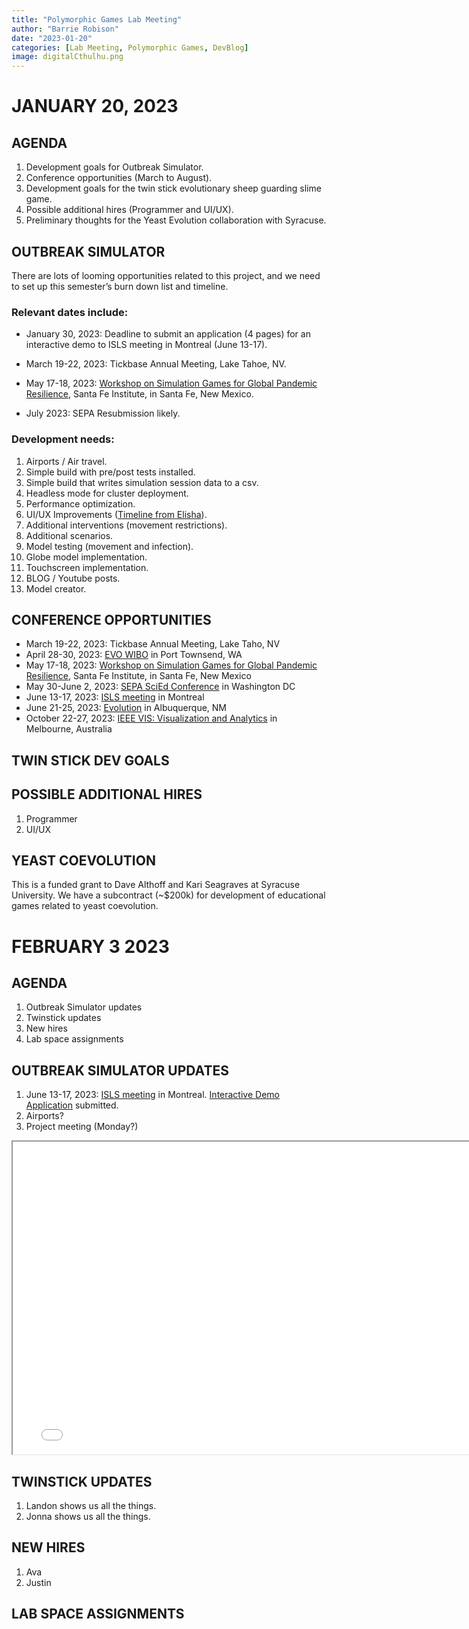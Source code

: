 ```yaml
---
title: "Polymorphic Games Lab Meeting"
author: "Barrie Robison"
date: "2023-01-20"
categories: [Lab Meeting, Polymorphic Games, DevBlog]
image: digitalCthulhu.png
---
```

# JANUARY 20, 2023
## AGENDA

1.  Development goals for Outbreak Simulator.
2.  Conference opportunities (March to August).
3.  Development goals for the twin stick evolutionary sheep guarding slime game.
4.  Possible additional hires (Programmer and UI/UX).
5.  Preliminary thoughts for the Yeast Evolution collaboration with Syracuse.

## OUTBREAK SIMULATOR

There are lots of looming opportunities related to this project, and we need to set up this semester's burn down list and timeline.

### Relevant dates include:

-   January 30, 2023: Deadline to submit an application (4 pages) for an interactive demo to ISLS meeting in Montreal (June 13-17).

-   March 19-22, 2023: Tickbase Annual Meeting, Lake Tahoe, NV.

-   May 17-18, 2023: [Workshop on Simulation Games for Global Pandemic Resilience](SanteFeWorkshop.qmd), Santa Fe Institute, in Santa Fe, New Mexico.

-   July 2023: SEPA Resubmission likely.

### Development needs:

1.  Airports / Air travel.
2.  Simple build with pre/post tests installed.
3.  Simple build that writes simulation session data to a csv.
4.  Headless mode for cluster deployment.
5.  Performance optimization.
6.  UI/UX Improvements ([Timeline from Elisha](OSTime.qmd)).
7.  Additional interventions (movement restrictions).
8.  Additional scenarios.
9.  Model testing (movement and infection).
10. Globe model implementation.
11. Touchscreen implementation.
12. BLOG / Youtube posts.
13. Model creator.

## CONFERENCE OPPORTUNITIES

-   March 19-22, 2023: Tickbase Annual Meeting, Lake Taho, NV
-   April 28-30, 2023: [EVO WIBO](https://www.zoology.ubc.ca/evo-wibo/index.html) in Port Townsend, WA
-   May 17-18, 2023: [Workshop on Simulation Games for Global Pandemic Resilience](SanteFeWorkshop.qmd), Santa Fe Institute, in Santa Fe, New Mexico
-   May 30-June 2, 2023: [SEPA SciEd Conference](https://nihsepa.org/annual-meeting/) in Washington DC
-   June 13-17, 2023: [ISLS meeting](https://www.isls.org/event/isls-annual-meeting-2023/) in Montreal
-   June 21-25, 2023: [Evolution](https://www.evolutionmeetings.org) in Albuquerque, NM
-   October 22-27, 2023: [IEEE VIS: Visualization and Analytics](https://ieeevis.org/year/2023/welcome) in Melbourne, Australia

## TWIN STICK DEV GOALS

## POSSIBLE ADDITIONAL HIRES

1.  Programmer
2.  UI/UX

## YEAST COEVOLUTION

This is a funded grant to Dave Althoff and Kari Seagraves at Syracuse University. We have a subcontract (~$200k) for development of educational games related to yeast coevolution.

# FEBRUARY 3 2023

## AGENDA

1. Outbreak Simulator updates
2. Twinstick updates
3. New hires
4. Lab space assignments

## OUTBREAK SIMULATOR UPDATES

1. June 13-17, 2023: [ISLS meeting](https://www.isls.org/event/isls-annual-meeting-2023/) in Montreal.  [Interactive Demo Application](OutbreakSimulator-InteractiveDemo-2023v3.pdf) submitted.
2. Airports?
3. Project meeting (Monday?)

```{=html}
<iframe width="780" height="500" src="OutbreakSimulator-InteractiveDemo-2023v3.pdf" title="Interactive Demo"></iframe>
```

## TWINSTICK UPDATES

1. Landon shows us all the things.
2. Jonna shows us all the things.

## NEW HIRES

1. Ava
2. Justin

## LAB SPACE ASSIGNMENTS

